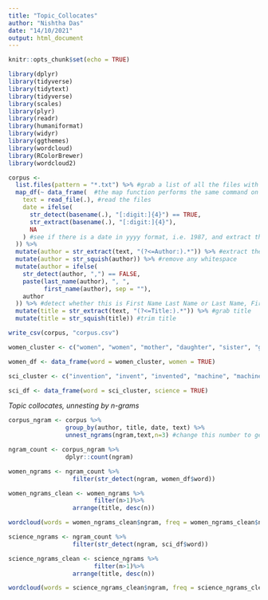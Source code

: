 ```yaml
---
title: "Topic_Collocates"
author: "Nishtha Das"
date: "14/10/2021"
output: html_document
---
```


```r
knitr::opts_chunk$set(echo = TRUE)
```

```r
library(dplyr)
library(tidyverse)
library(tidytext)
library(tidyverse)
library(scales)
library(plyr)
library(readr)
library(humaniformat)
library(widyr)
library(ggthemes)
library(wordcloud)
library(RColorBrewer)
library(wordcloud2)
```

```r
corpus <-
  list.files(pattern = "*.txt") %>% #grab a list of all the files with .txt extension
  map_df(~ data_frame(  #the map function performs the same command on all parts of the data set. In this case the .txt files
    text = read_file(.), #read the files
    date = ifelse(
      str_detect(basename(.), "[:digit:]{4}") == TRUE,
      str_extract(basename(.), "[:digit:]{4}"),
      NA
    ) #see if there is a date in yyyy format, i.e. 1987, and extract the date, if it can't fine date NA
  )) %>%
  mutate(author = str_extract(text, "(?<=Author:).*")) %>% #extract the text after Author: in the document as author
  mutate(author = str_squish(author)) %>% #remove any whitespace
  mutate(author = ifelse(
    str_detect(author, ",") == FALSE,
    paste(last_name(author), ", ",
          first_name(author), sep = ""),
    author
  )) %>% #detect whether this is First Name Last Name or Last Name, First Name and switch
  mutate(title = str_extract(text, "(?<=Title:).*")) %>% #grab title
  mutate(title = str_squish(title)) #trim title
```

```r
write_csv(corpus, "corpus.csv")
```

```r
women_cluster <- c("women", "women", "mother", "daughter", "sister", "girl", "lady", "maid", "grandmother", "matron", "governess", "lover", "partner", "affair", "infidelity", "romance", "amorous", "wife", "marriage", "female", "feminine", "girlfriend", "seductress", "lass", "desire", "sexual", "sex", "madame", "breast", "bosom", "princess", "queen", "maiden", "aunt", "mrs", "ms", "caress", "gal", "dame", "pretty", "beautiful", "love")

women_df <- data_frame(word = women_cluster, women = TRUE)
```

```r
sci_cluster <- c("invention", "invent", "invented", "machine", "machinery", "machines", "mechanic", "mechanical", "mechanics", "mechanise", "mechanisation", "mechanism", "device", "devices", "engine", "engineer", "science", "scientist", "professor", "workshop", "garage", "gadget", "vehicle", "technology", "technical", "techie", "technician", "electrician", "electric", "automated", "automation", "education", "scientific", "progress", "industrial", "training", "school", "development", "research", "physiography", "metallurgy", "medicine", "sociology", "energy", "electricity", "psychology", "laboratory", "laboratories", "experiment", "experiments", "discovery", "discoveries", "biology", "apparatus", "physicist", "geologist", "biologist", "geography", "chemist", "physics", "chemistry")

sci_df <- data_frame(word = sci_cluster, science = TRUE)
```

*Topic collocates, unnesting by n-grams*

```r
corpus_ngram <- corpus %>% 
                group_by(author, title, date, text) %>% 
                unnest_ngrams(ngram,text,n=3) #change this number to get more of fewer words
```

```r
ngram_count <- corpus_ngram %>% 
                dplyr::count(ngram)
```

```r
women_ngrams <- ngram_count %>% 
                  filter(str_detect(ngram, women_df$word))
```

```r
women_ngrams_clean <- women_ngrams %>% 
                        filter(n>1)%>% 
                  arrange(title, desc(n))
```

```r
wordcloud(words = women_ngrams_clean$ngram, freq = women_ngrams_clean$n, min.freq = 2, max.words = 50, random.order = FALSE, rot.per = 0.35, colors = brewer.pal(8, "Dark2"))
```

```r
science_ngrams <- ngram_count %>% 
                  filter(str_detect(ngram, sci_df$word)) 
```

```r
science_ngrams_clean <- science_ngrams %>% 
                        filter(n>1)%>% 
                  arrange(title, desc(n))
```

```r
wordcloud(words = science_ngrams_clean$ngram, freq = science_ngrams_clean$n, min.freq = 2, max.words = 50, random.order = FALSE, rot.per = 0.35, colors = brewer.pal(8, "Dark2"))
```